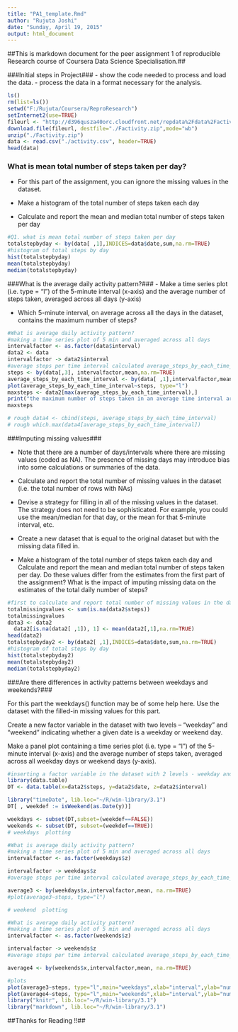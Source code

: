 ```yaml
---
title: "PA1_template.Rmd"
author: "Rujuta Joshi"
date: "Sunday, April 19, 2015"
output: html_document
---
```




##This is markdown document for the peer assignment 1 of reproducible Research course of Coursera Data Science Specialisation.## 

###Initial steps in Project###
- show the code needed to process and load the data. 
- process the data in a format necessary for the analysis. 

```r
ls()
rm(list=ls())
setwd("F:/Rujuta/Coursera/ReproResearch")
setInternet2(use=TRUE)
fileurl <- "http://d396qusza40orc.cloudfront.net/repdata%2Fdata%2Factivity.zip"
download.file(fileurl, destfile="./Factivity.zip",mode="wb")
unzip("./Factivity.zip")
data <- read.csv("./activity.csv", header=TRUE)
head(data)

```


### What is mean total number of steps taken per day?###
- For this part of the assignment, you can ignore the missing values in the dataset.

- Make a histogram of the total number of steps taken each day

- Calculate and report the mean and median total number of steps taken per day

```r

#Q1. what is mean total number of steps taken per day 
totalstepbyday <- by(data[ ,1],INDICES=data$date,sum,na.rm=TRUE)
#histogram of total steps by day 
hist(totalstepbyday)
mean(totalstepbyday)
median(totalstepbyday)
```


###What is the average daily activity pattern?###
- Make a time series plot (i.e. type = "l") of the 5-minute interval (x-axis) and the average number of steps taken, averaged across all days (y-axis)

- Which 5-minute interval, on average across all the days in the dataset, contains the maximum number of steps?


```r
#What is average daily activity pattern?
#making a time series plot of 5 min and averaged across all days 
intervalfactor <- as.factor(data$interval)
data2 <- data
intervalfactor -> data2$interval
#average steps per time interval calculated average_steps_by_each_time_interval <- by(data[ ,1],intervalfactor,mean, na.rm=TRUE)
steps <- by(data[,3], intervalfactor,mean,na.rm=TRUE)
average_steps_by_each_time_interval <- by(data[ ,1],intervalfactor,mean, na.rm=TRUE)
plot(average_steps_by_each_time_interval~steps, type="l")
maxsteps <- data2[max(average_steps_by_each_time_interval),]
print("the maximum number of steps taken in an average time interval are")
maxsteps

# rough data4 <- cbind(steps, average_steps_by_each_time_interval)
# rough which.max(data4[average_steps_by_each_time_interval])
```



###Imputing missing values###

- Note that there are a number of days/intervals where there are missing values (coded as NA). The presence of missing days may introduce bias into some calculations or summaries of the data.

- Calculate and report the total number of missing values in the dataset (i.e. the total number of rows with NAs)

- Devise a strategy for filling in all of the missing values in the dataset. The strategy does not need to be sophisticated. For example, you could use the mean/median for that day, or the mean for that 5-minute interval, etc.

- Create a new dataset that is equal to the original dataset but with the missing data filled in.

- Make a histogram of the total number of steps taken each day and Calculate and report the mean and median total number of steps taken per day. Do these values differ from the estimates from the first part of the assignment? What is the impact of imputing missing data on the estimates of the total daily number of steps?

```r
#first to calculate and report total number of missing values in the dataset (i.e. total number of rows with NAs. )
totalmissingvalues <- sum(is.na(data2$steps))
totalmissingvalues
data3 <- data2
  data2[is.na(data2[ ,1]), 1] <- mean(data2[,1],na.rm=TRUE)  
head(data2)
totalstepbyday2 <- by(data2[ ,1],INDICES=data$date,sum,na.rm=TRUE)
#histogram of total steps by day 
hist(totalstepbyday2)
mean(totalstepbyday2)
median(totalstepbyday2)
```


###Are there differences in activity patterns between weekdays and weekends?###

For this part the weekdays() function may be of some help here. Use the dataset with the filled-in missing values for this part.

Create a new factor variable in the dataset with two levels -- "weekday" and "weekend" indicating whether a given date is a weekday or weekend day.

Make a panel plot containing a time series plot (i.e. type = "l") of the 5-minute interval (x-axis) and the average number of steps taken, averaged across all weekday days or weekend days (y-axis). 

```r
#inserting a factor variable in the dataset with 2 levels - weekday and weekend, indicating whether a given date is a weekday or weekend day. 
library(data.table)
DT <- data.table(x=data2$steps, y=data2$date, z=data2$interval)

library("timeDate", lib.loc="~/R/win-library/3.1")
DT[ , weekdef := isWeekend(as.Date(y))]

weekdays <- subset(DT,subset=(weekdef==FALSE))
weekends <- subset(DT, subset=(weekdef==TRUE))
# weekdays  plotting

#What is average daily activity pattern?
#making a time series plot of 5 min and averaged across all days 
intervalfactor <- as.factor(weekdays$z)

intervalfactor -> weekdays$z
#average steps per time interval calculated average_steps_by_each_time_interval <- by(data[ ,1],intervalfactor,mean, na.rm=TRUE)

average3 <- by(weekdays$x,intervalfactor,mean, na.rm=TRUE)
#plot(average3~steps, type="l")

# weekend  plotting

#What is average daily activity pattern?
#making a time series plot of 5 min and averaged across all days 
intervalfactor <- as.factor(weekends$z)

intervalfactor -> weekends$z
#average steps per time interval calculated average_steps_by_each_time_interval <- by(data[ ,1],intervalfactor,mean, na.rm=TRUE)

average4 <- by(weekends$x,intervalfactor,mean, na.rm=TRUE)

#plots
plot(average3~steps, type="l",main="weekdays",xlab="interval",ylab="number of steps")
plot(average4~steps, type="l",main="weekends",xlab="interval",ylab="number of steps")
library("knitr", lib.loc="~/R/win-library/3.1")
library("markdown", lib.loc="~/R/win-library/3.1")
```

##Thanks for Reading !!##